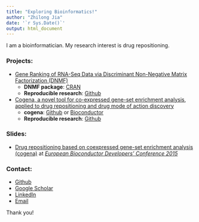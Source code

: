 ```yaml
---
title: "Exploring Bioinformatics!"
author: "Zhilong Jia"
date: '`r Sys.Date()`'
output: html_document
---
```


I am a bioinformatician. My research interest is drug repositioning.

### Projects:

*  [Gene Ranking of RNA-Seq Data via Discriminant Non-Negative Matrix Factorization (DNMF)](http://journals.plos.org/plosone/article?id=10.1371/journal.pone.0137782)
    + **DNMF package**: [CRAN](https://cran.r-project.org/web/packages/DNMF/index.html)
    + **Reproducible research**: [Github](https://github.com/zhilongjia/geneRanking)

* [Cogena, a novel tool for co-expressed gene-set enrichment analysis, applied to drug repositioning and drug mode of action discovery](http://bmcgenomics.biomedcentral.com/articles/10.1186/s12864-016-2737-8)
    + **cogena**: [Github](https://github.com/zhilongjia/cogena) or [Bioconductor](http://www.bioconductor.org/packages/devel/bioc/html/cogena.html)
    + **Reproducible research**: [Github](https://github.com/zhilongjia/psoriasis)

### Slides:

* [Drug repositioning based on coexpressed gene-set enrichment analysis (cogena)](https://github.com/zhilongjia/slides/blob/master/eurobioc2015_FlashlightII_cogena_ZhilongJia.pdf) at *[European Bioconductor Developers' Conference 2015](https://sites.google.com/site/eurobioc2015/)*

### Contact:
* [Github](https://github.com/zhilongjia) 
* [Google Scholar](https://scholar.google.com/citations?user=Nrqp1VsAAAAJ&hl=en)
* [LinkedIn](https://uk.linkedin.com/in/zhilongjia)
* [Email](zhilongjia#gmail.com)

Thank you!


